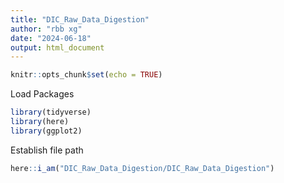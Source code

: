 ```yaml
---
title: "DIC_Raw_Data_Digestion"
author: "rbb xg"
date: "2024-06-18"
output: html_document
---
```


```r
knitr::opts_chunk$set(echo = TRUE)
```
Load Packages
```r
library(tidyverse)
library(here)
library(ggplot2)
```
Establish file path
```r
here::i_am("DIC_Raw_Data_Digestion/DIC_Raw_Data_Digestion")
```
